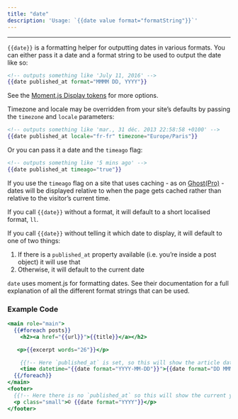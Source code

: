 ```yaml
---
title: "date"
description: 'Usage: `{{date value format="formatString"}}`'
---
```


***


`{{date}}` is a formatting helper for outputting dates in various formats. You can either pass it a date and a format string to be used to output the date like so:

```handlebars
<!-- outputs something like 'July 11, 2016' -->
{{date published_at format="MMMM DD, YYYY"}}
```

See the [Moment.js Display tokens](https://momentjs.com/docs/#/displaying/format/) for more options.

Timezone and locale may be overridden from your site’s defaults by passing the `timezone` and `locale` parameters:

```handlebars
<!-- outputs something like 'mar., 31 déc. 2013 22:58:58 +0100' -->
{{date published_at locale="fr-fr" timezone="Europe/Paris"}}
```

Or you can pass it a date and the `timeago` flag:

```handlebars
<!-- outputs something like '5 mins ago' -->
{{date published_at timeago="true"}}
```

If you use the `timeago` flag on a site that uses caching - as on [Ghost(Pro)](https://ghost.org/pricing/) - dates will be displayed relative to when the page gets cached rather than relative to the visitor’s current time.

If you call `{{date}}` without a format, it will default to a short localised format, `ll`.

If you call `{{date}}` without telling it which date to display, it will default to one of two things:

1. If there is a `published_at` property available (i.e. you’re inside a post object) it will use that
2. Otherwise, it will default to the current date

`date` uses moment.js for formatting dates. See their documentation for a full explanation of all the different format strings that can be used.

### Example Code

```handlebars
<main role="main">
  {{#foreach posts}}
    <h2><a href="{{url}}">{{title}}</a></h2>

   <p>{{excerpt words="26"}}</p>

    {{!-- Here `published_at` is set, so this will show the article date --}}
    <time datetime="{{date format="YYYY-MM-DD"}}">{{date format="DD MMMM YYYY"}}</time>
  {{/foreach}}
</main>
<footer>
  {{!-- Here there is no `published_at` so this will show the current year --}}
  <p class="small">© {{date format="YYYY"}}</p>
</footer>
```